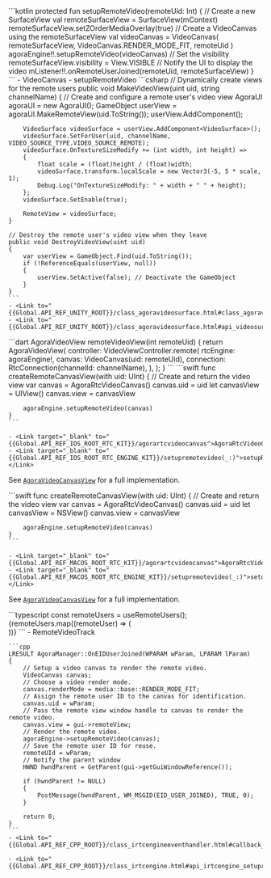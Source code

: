 <PlatformWrapper platform="android">
    ```kotlin
    protected fun setupRemoteVideo(remoteUid: Int) {
        // Create a new SurfaceView
        val remoteSurfaceView = SurfaceView(mContext)
        remoteSurfaceView.setZOrderMediaOverlay(true)
        // Create a VideoCanvas using the remoteSurfaceView
        val videoCanvas = VideoCanvas(
            remoteSurfaceView,
            VideoCanvas.RENDER_MODE_FIT, remoteUid
        )
        agoraEngine!!.setupRemoteVideo(videoCanvas)
        // Set the visibility
        remoteSurfaceView.visibility = View.VISIBLE
        // Notify the UI to display the video
        mListener!!.onRemoteUserJoined(remoteUid, remoteSurfaceView)
    }
    ```
    - <Link to="{{Global.API_REF_ANDROID_ROOT}}/class_videocanvas.html">VideoCanvas</Link>
    - <Link to="{{Global.API_REF_ANDROID_ROOT}}/class_irtcengine.html#api_irtcengine_setupremotevideo">setupRemoteVideo</Link>

</PlatformWrapper>
<PlatformWrapper platform = "unity">
    ```csharp
    // Dynamically create views for the remote users
    public void MakeVideoView(uint uid, string channelName)
    {
        // Create and configure a remote user's video view
        AgoraUI agoraUI = new AgoraUI();
        GameObject userView = agoraUI.MakeRemoteView(uid.ToString());
        userView.AddComponent<AgoraUI>();

        VideoSurface videoSurface = userView.AddComponent<VideoSurface>();
        videoSurface.SetForUser(uid, channelName, VIDEO_SOURCE_TYPE.VIDEO_SOURCE_REMOTE);
        videoSurface.OnTextureSizeModify += (int width, int height) =>
        {
            float scale = (float)height / (float)width;
            videoSurface.transform.localScale = new Vector3(-5, 5 * scale, 1);
            Debug.Log("OnTextureSizeModify: " + width + " " + height);
        };
        videoSurface.SetEnable(true);

        RemoteView = videoSurface;
    }

    // Destroy the remote user's video view when they leave
    public void DestroyVideoView(uint uid)
    {
        var userView = GameObject.Find(uid.ToString());
        if (!ReferenceEquals(userView, null))
        {
            userView.SetActive(false); // Deactivate the GameObject
        }
    }
    ```
    - <Link to="{{Global.API_REF_UNITY_ROOT}}/class_agoravideosurface.html#class_agoravideosurface">VideoSurface</Link>
    - <Link to="{{Global.API_REF_UNITY_ROOT}}/class_agoravideosurface.html#api_videosurface_setenable">SetForUser</Link>

</PlatformWrapper>
<PlatformWrapper platform="flutter">
    ```dart
    AgoraVideoView remoteVideoView(int remoteUid) {
        return AgoraVideoView(
            controller: VideoViewController.remote(
                rtcEngine: agoraEngine!,
                canvas: VideoCanvas(uid: remoteUid),
                connection: RtcConnection(channelId: channelName),
            ),
        );
    }
    ```
</PlatformWrapper>
<PlatformWrapper platform="ios">
    ```swift
    func createRemoteCanvasView(with uid: UInt) {
        // Create and return the video view
        var canvas = AgoraRtcVideoCanvas()
        canvas.uid = uid
        let canvasView = UIView()
        canvas.view = canvasView
        
        agoraEngine.setupRemoteVideo(canvas)
    }
    ```

    - <Link target="_blank" to="{{Global.API_REF_IOS_ROOT_RTC_KIT}}/agorartcvideocanvas">AgoraRtcVideoCanvas</Link>
    - <Link target="_blank" to="{{Global.API_REF_IOS_ROOT_RTC_ENGINE_KIT}}/setupremotevideo(_:)">setupRemoteVideo(_:)</Link>

See [`AgoraVideoCanvasView`](https://github.com/AgoraIO/video-sdk-samples-ios/blob/main/agora-manager/AgoraVideoCanvasView.swift) for a full implementation.

</PlatformWrapper>
<PlatformWrapper platform="macos">
    ```swift
    func createRemoteCanvasView(with uid: UInt) {
        // Create and return the video view
        var canvas = AgoraRtcVideoCanvas()
        canvas.uid = uid
        let canvasView = NSView()
        canvas.view = canvasView

        agoraEngine.setupRemoteVideo(canvas)
    }
    ```

    - <Link target="_blank" to="{{Global.API_REF_MACOS_ROOT_RTC_KIT}}/agorartcvideocanvas">AgoraRtcVideoCanvas</Link>
    - <Link target="_blank" to="{{Global.API_REF_MACOS_ROOT_RTC_ENGINE_KIT}}/setupremotevideo(_:)">setupRemoteVideo(_:)</Link>

See [`AgoraVideoCanvasView`](https://github.com/AgoraIO/video-sdk-samples-macos/blob/main/agora-manager/AgoraVideoCanvasView.swift) for a full implementation.

</PlatformWrapper>
<PlatformWrapper platform="react-js">
    ```typescript
    const remoteUsers = useRemoteUsers();
    {remoteUsers.map((remoteUser) => (
          <div className="vid" style={{ height: 300, width: 600 }} key={remoteUser.uid}>
            <RemoteUser user={remoteUser} playVideo={true} playAudio={true} />
          </div>
    ))}
    ```
    - <Link to="{{Global.API_REF_RNJS_ROOT}}/functions/RemoteVideoTrack.html">RemoteVideoTrack</Link>
</PlatformWrapper>
<PlatformWrapper platform="windows">

    ```cpp
    LRESULT AgoraManager::OnEIDUserJoined(WPARAM wParam, LPARAM lParam)
    {
        // Setup a video canvas to render the remote video.
        VideoCanvas canvas;
        // Choose a video render mode.
        canvas.renderMode = media::base::RENDER_MODE_FIT;
        // Assign the remote user ID to the canvas for identification.
        canvas.uid = wParam;
        // Pass the remote view window handle to canvas to render the remote video.
        canvas.view = gui->remoteView;
        // Render the remote video.
        agoraEngine->setupRemoteVideo(canvas);
        // Save the remote user ID for reuse.
        remoteUId = wParam;
        // Notify the parent window
        HWND hwndParent = GetParent(gui->getGuiWindowReference());

        if (hwndParent != NULL)
        {
            PostMessage(hwndParent, WM_MSGID(EID_USER_JOINED), TRUE, 0);
        }
        
        return 0;
    }
    ```
    - <Link to="{{Global.API_REF_CPP_ROOT}}/class_irtcengineeventhandler.html#callback_irtcengineeventhandler_onuserjoined">onUserJoined</Link>

    - <Link to="{{Global.API_REF_CPP_ROOT}}/class_irtcengine.html#api_irtcengine_setupremotevideo">setupRemoteVideo</Link>
</PlatformWrapper>            
